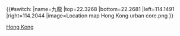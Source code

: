 {{#switch:{{{1}}}
|name=九龍
|top=22.3268
|bottom=22.2681
|left=114.1491
|right=114.2044
|image=Location map Hong Kong urban core.png
}}<noinclude>
{{Location map/Info}}
[[Category:中國地理位置圖模板|Hong Kong]]
</noinclude>